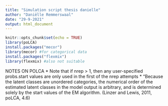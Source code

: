 ```yaml
---
title: "Simulation script thesis danielle"
author: "Daniëlle Remmerswaal"
date: "29-9-2021"
output: html_document
---
```


```r
knitr::opts_chunk$set(echo = TRUE)
library(poLCA)
install.packages("mecor") 
library(mecor) #for categorical data
install.packages("flexmix")
library(flexmix) #also not suitable 
```

NOTES ON POLCA
* Note that if nrep > 1, then any user-specified probs.start values are only used in the first of the nrep attempts
* "Because the latent classes are unordered categories, the numerical order of the estimated latent classes in the model output is arbitrary, and is determined solely by the start values of the EM algorithm. (Linzer and Lewis, 2011, poLCA, 4.6)


```r
```




